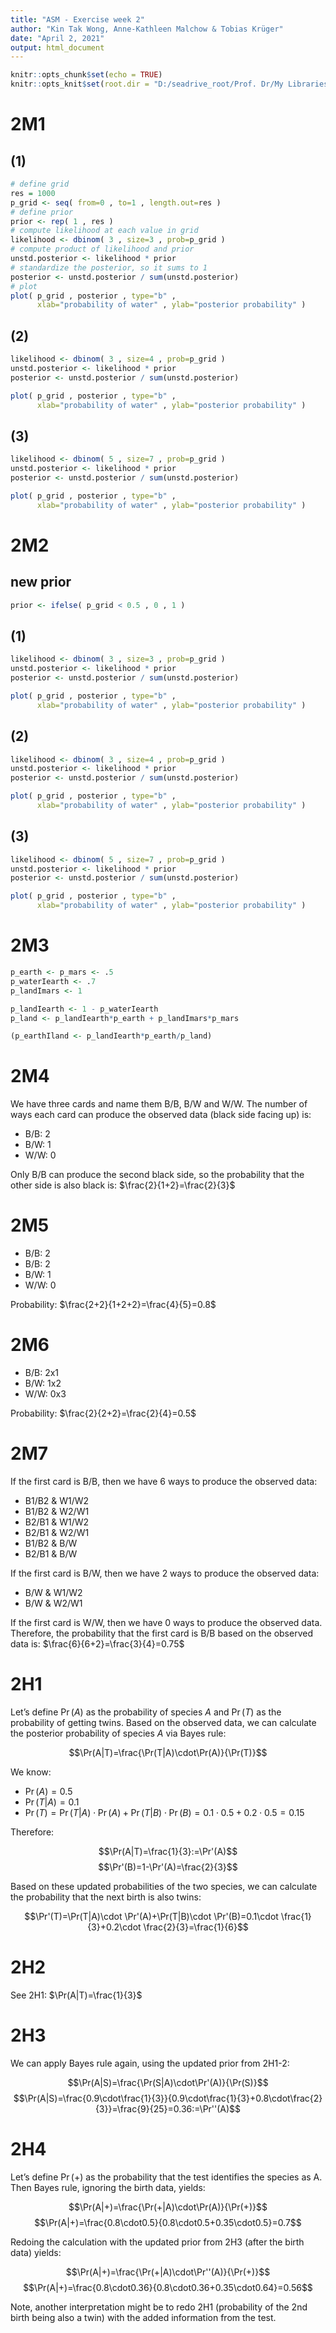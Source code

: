 ---
title: "ASM - Exercise week 2"
author: "Kin Tak Wong, Anne-Kathleen Malchow & Tobias Krüger"
date: "April 2, 2021"
output: html_document
---

```{r setup, include=FALSE}
knitr::opts_chunk$set(echo = TRUE)
knitr::opts_knit$set(root.dir = "D:/seadrive_root/Prof. Dr/My Libraries/WORK/Teaching/HU/Kurse/Applied_statistical_modelling/SoSe2021")
```

# 2M1
## (1)
```{r}
# define grid
res = 1000
p_grid <- seq( from=0 , to=1 , length.out=res )
# define prior
prior <- rep( 1 , res )
# compute likelihood at each value in grid
likelihood <- dbinom( 3 , size=3 , prob=p_grid )
# compute product of likelihood and prior
unstd.posterior <- likelihood * prior
# standardize the posterior, so it sums to 1
posterior <- unstd.posterior / sum(unstd.posterior)
# plot
plot( p_grid , posterior , type="b" ,
      xlab="probability of water" , ylab="posterior probability" )
```

## (2)
```{r}
likelihood <- dbinom( 3 , size=4 , prob=p_grid )
unstd.posterior <- likelihood * prior
posterior <- unstd.posterior / sum(unstd.posterior)

plot( p_grid , posterior , type="b" ,
      xlab="probability of water" , ylab="posterior probability" )
```

## (3)
```{r}
likelihood <- dbinom( 5 , size=7 , prob=p_grid )
unstd.posterior <- likelihood * prior
posterior <- unstd.posterior / sum(unstd.posterior)

plot( p_grid , posterior , type="b" ,
      xlab="probability of water" , ylab="posterior probability" )
```

# 2M2
## new prior
```{r}
prior <- ifelse( p_grid < 0.5 , 0 , 1 )
```

## (1)
```{r}
likelihood <- dbinom( 3 , size=3 , prob=p_grid )
unstd.posterior <- likelihood * prior
posterior <- unstd.posterior / sum(unstd.posterior)

plot( p_grid , posterior , type="b" ,
      xlab="probability of water" , ylab="posterior probability" )
```

## (2)
```{r}
likelihood <- dbinom( 3 , size=4 , prob=p_grid )
unstd.posterior <- likelihood * prior
posterior <- unstd.posterior / sum(unstd.posterior)

plot( p_grid , posterior , type="b" ,
      xlab="probability of water" , ylab="posterior probability" )
```

## (3)
```{r}
likelihood <- dbinom( 5 , size=7 , prob=p_grid )
unstd.posterior <- likelihood * prior
posterior <- unstd.posterior / sum(unstd.posterior)

plot( p_grid , posterior , type="b" ,
      xlab="probability of water" , ylab="posterior probability" )
```

# 2M3 
```{r}
p_earth <- p_mars <- .5
p_waterIearth <- .7
p_landImars <- 1

p_landIearth <- 1 - p_waterIearth
p_land <- p_landIearth*p_earth + p_landImars*p_mars

(p_earthIland <- p_landIearth*p_earth/p_land)
```

# 2M4
We have three cards and name them B/B, B/W and W/W. The number of ways each card can produce the observed data (black side facing up) is:

- B/B: 2
- B/W: 1
- W/W: 0

Only B/B can produce the second black side, so the
probability that the other side is also black is: $\frac{2}{1+2}=\frac{2}{3}$

# 2M5

- B/B: 2
- B/B: 2
- B/W: 1
- W/W: 0

Probability: $\frac{2+2}{1+2+2}=\frac{4}{5}=0.8$

# 2M6

- B/B: 2x1
- B/W: 1x2
- W/W: 0x3

Probability: $\frac{2}{2+2}=\frac{2}{4}=0.5$

# 2M7
If the first card is B/B, then we have 6 ways to produce the observed data:

- B1/B2 & W1/W2
- B1/B2 & W2/W1
- B2/B1 & W1/W2
- B2/B1 & W2/W1
- B1/B2 & B/W
- B2/B1 & B/W

If the first card is B/W, then we have 2 ways to produce the observed data:

- B/W & W1/W2
- B/W & W2/W1

If the first card is W/W, then we have 0 ways to produce the observed data. Therefore, the probability that the first card is B/B based on the observed data is: $\frac{6}{6+2}=\frac{3}{4}=0.75$

# 2H1
Let's define $\Pr(A)$ as the probability of species $A$ and $\Pr(T)$ as the probability of getting twins. Based on the observed data, we can calculate the posterior probability of species $A$ via Bayes rule:

$$\Pr(A|T)=\frac{\Pr(T|A)\cdot\Pr(A)}{\Pr(T)}$$

We know:

- $\Pr(A)=0.5$
- $\Pr(T|A)=0.1$
- $\Pr(T)=\Pr(T|A)\cdot\Pr(A)+\Pr(T|B)\cdot\Pr(B)=0.1\cdot 0.5+0.2\cdot 0.5=0.15$

Therefore:

$$\Pr(A|T)=\frac{1}{3}:=\Pr'(A)$$
$$\Pr'(B)=1-\Pr'(A)=\frac{2}{3}$$

Based on these updated probabilities of the two species, we can calculate the probability that the next birth is also twins:

$$\Pr'(T)=\Pr(T|A)\cdot \Pr'(A)+\Pr(T|B)\cdot \Pr'(B)=0.1\cdot \frac{1}{3}+0.2\cdot \frac{2}{3}=\frac{1}{6}$$

# 2H2

See 2H1: $\Pr(A|T)=\frac{1}{3}$

# 2H3

We can apply Bayes rule again, using the updated prior from 2H1-2:

$$\Pr(A|S)=\frac{\Pr(S|A)\cdot\Pr'(A)}{\Pr(S)}$$
$$\Pr(A|S)=\frac{0.9\cdot\frac{1}{3}}{0.9\cdot\frac{1}{3}+0.8\cdot\frac{2}{3}}=\frac{9}{25}=0.36:=\Pr''(A)$$

# 2H4

Let's define $\Pr(+)$ as the probability that the test identifies the species as A. Then Bayes rule, ignoring the birth data, yields:

$$\Pr(A|+)=\frac{\Pr(+|A)\cdot\Pr(A)}{\Pr(+)}$$
$$\Pr(A|+)=\frac{0.8\cdot0.5}{0.8\cdot0.5+0.35\cdot0.5}=0.7$$

Redoing the calculation with the updated prior from 2H3 (after the birth data) yields:

$$\Pr(A|+)=\frac{\Pr(+|A)\cdot\Pr''(A)}{\Pr(+)}$$
$$\Pr(A|+)=\frac{0.8\cdot0.36}{0.8\cdot0.36+0.35\cdot0.64}=0.56$$

Note, another interpretation might be to redo 2H1 (probability of the 2nd birth being also a twin) with the added information from the test.
